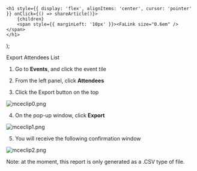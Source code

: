 

    <h1 style={{ display: 'flex', alignItems: 'center', cursor: 'pointer' }} onClick={() => shareArticle()}>
        {children} 
        <span style={{ marginLeft: '10px' }}><FaLink size="0.6em" /></span>
    </h1>
);

<ToastContainer />

<ClickableTitle>Export Attendees List</ClickableTitle>




1. Go to **Events**, and click the event tile 


2. From the left panel, click **Attendees**


3. Click the Export button on the top 


![mceclip0.png](../../../resources/article-images/12920629870355-Export-Attendees-List_1.png)


4. On the pop-up window, click **Export** 


![mceclip1.png](../../../resources/article-images/12920629870355-Export-Attendees-List_2.png)


5. You will receive the following confirmation window 


![mceclip2.png](../../../resources/article-images/12920629870355-Export-Attendees-List_3.png)


Note: at the moment, this report is only generated as a .CSV type of file. 



